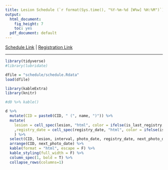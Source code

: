 ```yaml
---
title: Lesion Schedule (`r format(Sys.time(), "%Y-%m-%d [W%w] %H:%M")`)
output:
  html_document:
    fig_height: 7
    toc: yes
  pdf_document: default
---
```


[Schedule Link](https://docs.google.com/spreadsheets/d/18NQX3J2LxYY7K_FJgmk_Sf88G0-a64SxCj_c8OxQgd8) | [Registration Link](https://goo.gl/forms/jltRvjPFhYYvqme82)  

***

```r

library(tidyverse)
#library(lubridate)

dfile = "schedule/schedule.Rdata"
load(dfile)
```

```r

library(kableExtra)
library(knitr)

#d0 %>% kable()

d %>% 
  mutate(CID = paste0(CID, " (", name, ")")) %>%
  mutate(
    lesion = cell_spec(lesion, "html", color = ifelse(is_last_registry, "red", "black"))
    ,registry_date = cell_spec(registry_date, "html", color = ifelse(is_last_registry, "red", "black"))
    ) %>%
  select(CID, lesion, interval, photo_date, registry_date, next_photo_date, next_registry_date, note) %>%
  arrange(CID, next_photo_date) %>%
  kable(format = "html", escape = F) %>%
  kable_styling(full_width = F) %>%
  column_spec(1, bold = T) %>%
  collapse_rows(columns=1)

```

